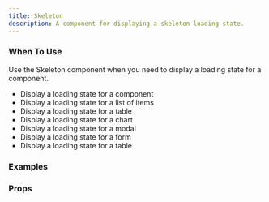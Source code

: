 ```yaml
---
title: Skeleton
description: A component for displaying a skeleton loading state.
---
```


### When To Use

Use the Skeleton component when you need to display a loading state for a component.
- Display a loading state for a component
- Display a loading state for a list of items
- Display a loading state for a table
- Display a loading state for a chart
- Display a loading state for a modal
- Display a loading state for a form
- Display a loading state for a table

### Examples

<Preview
  lang="jsx"
  file="/skeleton/__demo__/basic"
  title="Basic"
/>

<Preview
  lang="jsx"
  file="/skeleton/__demo__/list"
  title="List"
/>

<Preview
  lang="jsx"
  file="/skeleton/__demo__/table"
  title="Table"
/>

### Props
<AutoTypeTable path="./components/ui/skeleton.tsx" name="Skeleton" />
